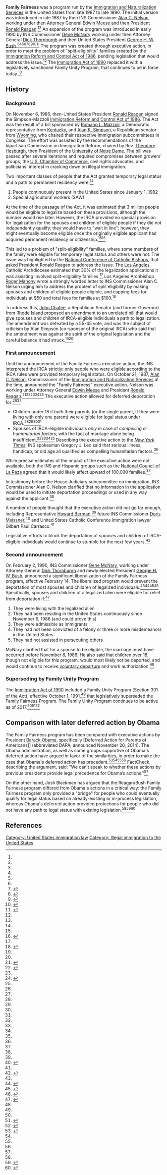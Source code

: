 '''Family Fairness''' was a program run by the [[Immigration and Naturalization Services]] in the United States from late 1987 to late 1990. The initial version was introduced in late 1987 by then INS Commissioner [[Alan C. Nelson]], working under then Attorney General [[Edwin Meese]] and then President [[Ronald Reagan]].<ref name=nytimes-1/><ref name=latimes-1/> An expansion of the program was introduced in early 1990 by INS Commissioner [[Gene McNary]] working under then Attorney General [[Dick Thornburgh]] and then United States President [[George H. W. Bush]].<ref name=prwatch/><ref name=nytimes-2-1/><ref name=nytimes-2-2/><ref name=latimes-2/><ref name=status-report>{{cite journal|title = Family Fairness: A Status Report|last = Guendelsberger|first = John W.|journal = International Migration Review|volume = 15|year = 1992|pages = 45-57|url = http://www.jstor.org/stable/23143114}}</ref><ref name=aic-house-testimony>{{cite web|url = http://docs.house.gov/meetings/JU/JU00/20150225/103010/HHRG-114-JU00-20150225-SD003.pdf|title = Statement of the American Immigration Council submitted to the Committee on the Judiciary of the U.S. House of Representatives hearing on "The Uncostitutionality of Obama's Executive Actions on Immigration"|date = February 25, 2015|accessdate = February 22, 2017}}</ref><ref name=aic>{{cite web|url = https://www.americanimmigrationcouncil.org/research/reagan-bush-family-fairness-chronological-history|title = Reagan-Bush Family Fairness: A Chronological History|date = December 9, 2014|accessdate = February 5, 2017|publisher = American Immigration Council}}</ref><ref name=huffpo>{{cite web|url = http://www.huffingtonpost.com/marshall-fitz/the-bush-family-fairness-_b_6319760.html|title = The Bush Family Fairness Plan Is the True Precursor to the President’s Executive Actions on Immigration|last = Fitz|first = Marshall|date = December 15, 2014|publisher = ''[[Huffington Post]]''}}</ref><ref name=thehill>{{cite web|url = http://thehill.com/blogs/congress-blog/foreign-policy/219463-when-reagan-and-ghw-bush-took-bold-executive-action-on|title = When Reagan and GHW Bush took bold executive action on immigration|last = Noferi|first = Mark|date = October 2, 2014|accessdate = February 5, 2016|publisher = ''[[The Hill (newspaper)|The Hill]]''}}</ref> The program was created through executive action, in order to meet the problem of "split-eligibility" families created by the [[Immigration Reform and Control Act of 1986]], pending legislation that would address the issue.<ref name=aic/> The [[Immigration Act of 1990]] replaced it with a legislatively sanctioned Family Unity Program, that continues to be in force today.<ref name=aic/>

== History ==

=== Background ===

{{further|Immigration Reform and Control Act of 1986}}

On November 6, 1986, then-United States President [[Ronald Reagan]] signed the Simpson-Mazzoli [[Immigration Reform and Control Act of 1986]]. The Act was the result of a bill sponsored by [[Romano L. Mazzoli]], a Democratic representative from [[Kentucky]], and [[Alan K. Simpson]], a Republican senator from [[Wyoming]], who chaired their respective immigration subcommittees in Congress. The effort was assisted by the recommendations of the bipartisan Commission on Immigration Reform, chaired by Rev. [[Theodore Hesburgh]], then President of the [[University of Notre Dame]]. The bill was passed after several iterations and required compromises between growers' groups, the [[U.S. Chamber of Commerce]], civil rights advocates, and politicians' interest in cracking down on illegal immigration.

Two important classes of people that the Act granted temporary legal status and a path to permanent residency were:<ref name=aic/>

# People continuously present in the United States since January 1, 1982
# Special agricultural workers (SAW)

At the time of the passage of the Act, it was estimated that 3 million people would be eligible to legalize based on these provisions, although the number would rise later. However, the IRCA provided no special provision for legalization for the spouses and children of eligible people if they did not independently qualify; they would have to "wait in line"; however, they might eventually become eligible once the originally eligible applicant had acquired permanent residency or citizenship.<ref name=aic/><ref name=blackman>{{cite web|url = http://joshblackman.com/blog/2016/04/21/more-on-family-fairness/|title = More on Family Fairness|last = Blackman|first = Josh|date = April 21, 2016|accessdate = February 21, 2017}}</ref>

This led to a problem of "split-eligibility" families, where some members of the family were eligible for temporary legal status and others were not. The issue was highlighted by the [[National Conference of Catholic Bishops]], that asked President Ronald Reagan to address the issue. The [[Los Angeles]] Catholic Archdiocese estimated that 30% of the legalization applications it was assisting involved split-eligibility families.<ref name=aic/> Los Angeles Archbishop [[Roger Mahony]] wrote a strongly worded letter to INS Commissioner Alan C. Nelson urging him to address the problem of split eligibility by making spouses and children of eligible people eligible, and capping fees for individuals at $50 and total fees for families at $100.<ref>{{cite web|url = http://articles.latimes.com/1987-04-09/local/me-430_1_amnesty-application|title = 'Favor the Alien' : Mahony Urges Broad INS View of Amnesty|last = Jones|first = Jack|date = April 9, 1987|accessdate = August 3, 2017|publisher = ''[[Los Angeles Times]]''}}</ref>

To address this, [[John Chafee]], a Republican Senator (and former Governor) from [[Rhode Island]] proposed an amendment to an unrelated bill that would give spouses and children of IRCA-eligible individuals a path to legalization. The amendment was defeated by a 55-45 vote, and was the subject of criticism by Alan Simpson (co-sponsor of the original IRCA) who said that the amendment was against the spirit of the original legislation and the careful balance it had struck.<ref name=aic/><ref name=aic-house-testimony/>

=== First announcement ===

Until the announcement of the Family Fairness executive action, the INS interpreted the IRCA strictly: only people who were eligible according to the IRCA rules were provided temporary legal status. On October 21, 1987, [[Alan C. Nelson]], Commissioner of the [[Immigration and Naturalization Services]] at the time, announced the "Family Fairness" executive action. Nelson was working under Attorney General [[Edwin Meese]] and President [[Ronald Reagan]].<ref name=latimes-1>{{cite web|url = http://articles.latimes.com/1987-10-22/news/mn-15817_1_amnesty-program|title = Ineligible Children Face Deportation, INS Says : Such Offspring Can Remain Only if Both Parents Qualify for Amnesty; Spouses Also May Be Ejected|date = October 22, 1987|accessdate = August 3, 2017|last = Getlin|first = Josh|publisher = ''[[Los Angeles Times]]''}}</ref><ref name=nytimes-1>{{cite web|url = http://www.nytimes.com/1987/10/22/us/us-may-let-some-illegals-stay-if-relatives-qualify-for-amnesty.html|title = U.S. May Let Some Illegals Stay If Relatives Qualify for Amnesty|last = Pear|first = Robert|date = October 22, 1987|accessdate = August 3, 2017|publisher = ''[[New York Times]]''}}</ref><ref name=aic/><ref name=factcheck>{{cite web|url = http://www.factcheck.org/2014/11/obamas-actions-same-as-past-presidents/|title = Obama’s Actions ‘Same’ as Past Presidents?|last = Farley|first = Robert|date = November 21, 2014|accessdate = February 22, 2017|publisher = FactCheck}}</ref><ref name=status-report/> The executive action allowed for deferred deportation for:<ref name=factcheck/><ref name=aic/>

* Children under 18 if ''both'' their parents (or the single parent, if they were living with only one parent) were eligible for legal status under IRCA.<ref name=latimes-1/><ref name=nytimes-1/><ref name=aic/><ref name=factcheck/>
* Spouses of IRCA-eligible individuals ''only'' in case of ''compelling or humanitarian factors'', with the fact of marriage alone being insufficient.<ref name=latimes-1/><ref name=nytimes-1/><ref name=aic/><ref name=factcheck/> Describing the executive action to the ''[[New York Times]]'', INS spokesman Gregory J. Leo said that serious illness, handicap, or old age all qualified as compelling humanitarian factors.<ref name=nytimes-1/>

While precise estimates of the impact of the executive action were not available, both the INS and Hispanic groups such as the [[National Council of La Raza]] agreed that it would likely affect upward of 100,000 families.<ref name=nytimes-1/>

In testimony before the House Judiciary subcommittee on immigration, INS Commissioner Alan C. Nelson clarified that no information in the application would be used to initiate deportation proceedings or used in any way against the applicant.<ref name=nytimes-1/>

A number of people thought that the executive action did not go far enough, including Representative [[Howard Berman]],<ref name=latimes-1/> future INS Commissioner [[Doris Meissner]],<ref>{{cite web|url = http://articles.latimes.com/1987-11-05/local/me-18533_1_family-members|title = A Better Fate for Split Families : INS, Tangled in Rules, Misses the Purpose of Amnesty|date = November 5, 1987|accessdate = August 3, 2017|publisher = ''[[Los Angeles Times]]''}}</ref> and United States Catholic Conference immigration lawyer Gilbert Paul Carrasco.<ref name=nytimes-1/>

Legislative efforts to block the deportation of spouses and children of IRCA-eligible individuals would continue to stumble for the next few years.<ref>{{cite web|url = http://articles.latimes.com/1987-12-18/news/mn-20055_1_legal-aliens|title = Panel Supports Splitting Up Alien Families|last = Tumulty|first = Karen|last2 = Johnston|first2 = Ostwald|date = December 18, 1987|accessdate = August 3, 2017|publisher = ''[[Los Angeles Times]]''}}</ref>

=== Second announcement ===

On February 2, 1990, INS Commissioner [[Gene McNary]], working under Attorney General [[Dick Thornburgh]] and newly elected President [[George H. W. Bush]], announced a significant liberalization of the Family Fairness program, effective February 14. The liberalized program would prevent the deportation of most spouses and children of legalized individuals.<ref name=prwatch/><ref name=nytimes-2-1>{{cite web|url = http://www.nytimes.com/1990/02/03/us/new-measure-opens-the-door-a-bit-wider-to-aliens.html|title = New Measure Opens the Door a Bit Wider to Aliens|publisher = [[Associated Press]] via ''[[New York Times]]''|date = February 3, 1990|accessdate = August 3, 2017}}</ref><ref name=nytimes-2-2>{{cite web|url = http://www.nytimes.com/1990/03/05/nyregion/new-policy-aids-families-of-aliens.html|title = New Policy Aids Families of Aliens|last = Howe|first = Marvine|publisher = ''[[New York Times]]''|date = March 5, 1990|accessdate = August 3, 2017}}</ref><ref name=latimes-2>{{cite web|url = http://articles.latimes.com/1990-02-15/local/me-1080_1_family-fairness|title = Immigrants Cautioned on INS 'Family Fairness' Plan|last = Ramos|first = George|date = February 15, 1990|accessdate = August 3, 2017|publisher = ''[[Los Angeles Times]]''}}</ref> Specifically, spouses and children of a legalized alien were eligible for relief from deportation if:<ref name=prwatch>{{cite web|url = http://www.prwatch.org/files/interpreter_releases_feb_5_1990.pdf|title = Interpreter releases: report and analysis of immigration and nationality law|date = February 5, 1990|accessdate = February 22, 2017}}</ref> 

# They were living with the legalized alien
# They had been residing in the United States continuously since November 6, 1986 (and could prove this)
# They were admissible as immigrants
# They had not been convicted of a felony or three or more misdemeanors in the United States
# They had not assisted in persecuting others

McNary clarified that for a spouse to be eligible, the marriage must have occurred before November 6, 1986. He also said that children over 18, though not eligible for this program, would most likely not be deported, and would continue to receive [[voluntary departure (United States)|voluntary departure]] and work authorization.<ref name=prwatch/>

=== Superseding by Family Unity Program ===

The [[Immigration Act of 1990]] included a Family Unity Program (Section 301 of the Act), effective October 1, 1991,<ref name=medical/> that legislatively superseded the Family Fairness Program. The Family Unity Program continues to be active as of 2017.<ref name=aic/><ref name=uscis-fup>{{cite web|url = https://www.uscis.gov/ilink/docView/AFM/HTML/AFM/0-0-0-1/0-0-0-11139/0-0-0-11314.html|title = 24.4 Family Unity Program|publisher = [[United States Citizenship and Immigration Services]]|accessdate = August 3, 2017}}</ref><ref name=medical>{{cite web|url = http://www.e-parc.ca.gov/Letters/Pages/93-14.aspx|title = IMPACT OF THE IMMIGRATION ACT OF 1990, FAMILY UNITY PROVISIONS, ON MEDI-CAL ELIGIBILITY|publisher = California Department of Health Care Services|date = March 1, 1993|accessdate = August 3, 2017}}</ref>

== Comparison with later deferred action by Obama ==

The Family Fairness program has been compared with executive actions by President [[Barack Obama]], specifically [Deferred Action for Parents of Americans]] (abbreviated DAPA, announced November 20, 2014). The Obama administration, as well as some groups supportive of Obama's deferred action have argued in favor of the similarities, in order to make the case that Obama's deferred action has precedent.<ref name=vox-obama-admin-precedent>{{cite web|url = https://www.vox.com/2014/11/20/7254361/family-fairness-immigration|title = Did George H.W. Bush really pave the way for Obama on immigration?|last = Lind|first = Dara|date = November 20, 2014|accessdate = August 3, 2017|publisher = ''Vox''}}</ref><ref name=aic-house-testimony/><ref name=huffpo/><ref name=thehill/> FactCheck, describing the argument, said: "We can’t speak to whether these actions by previous presidents provide legal precedence for Obama’s actions."<ref name=factcheck/>

On the other hand, Josh Blackman has argued that the Reagan/Bush Family Fairness program differed from Obama's actions in a critical way: the Family Fairness program only provided a "bridge" for people who could eventually qualify for legal status based on already-existing or in-process legislation, whereas Obama's deferred action provided protections for people who did not have any path to legal status with existing legislation.<ref name=blackman/><ref name=blackman-ssrn>{{cite web|url = https://papers.ssrn.com/sol3/papers.cfm?abstract_id=2545544|title = The Constitutionality of DAPA Part I: Congressional Acquiescence to Deferred Action|date = January 6, 2015|accessdate = August 3, 2017|publisher = SSRN|last = Blackman|first = Josh}}</ref><ref>{{cite web|url = http://lawprofessors.typepad.com/immigration/2016/04/dapa-and-a-pragmatic-view-of-work-authorization-and-family-fairness-reply-to-marty-lederman.html|title = Peter Margulies -- DAPA and a Pragmatic View of Work Authorization and Family Fairness: Reply to Marty Lederman|date = April 21, 2016|accessdate = August 3, 2017|last = Margulies|first = Peter}}</ref>

== References ==

{{reflist|30em}}

{{immigration to the United States}}

[[Category: United States immigration law]]
[[Category: Illegal immigration to the United States]]
